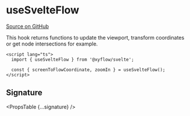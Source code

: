 
# useSvelteFlow

[Source on GitHub](https://github.com/wbkd/react-flow/blob/78169c992bf95a5dbc9bccbdc2a07725a307e2c3/packages/svelte/src/lib/hooks/useSvelteFlow.ts/#L24)

This hook returns functions to update the viewport, transform coordinates or get node intersections for example.

```svelte
<script lang="ts">
  import { useSvelteFlow } from '@xyflow/svelte';

  const { screenToFlowCoordinate, zoomIn } = useSvelteFlow();
</script>
```

## Signature

<PropsTable {...signature} />
